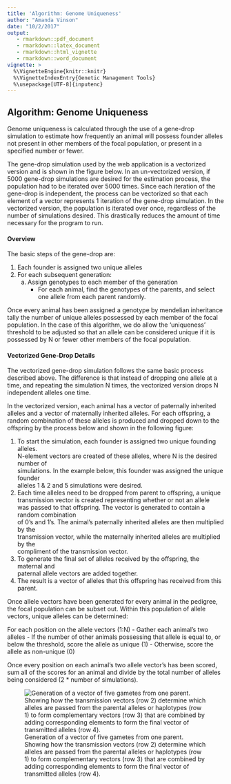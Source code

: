 ```yaml
---
title: 'Algorithm: Genome Uniqueness'
author: "Amanda Vinson"
date: "10/2/2017"
output: 
   - rmarkdown::pdf_document
   - rmarkdown::latex_document
   - rmarkdown::html_vignette
   - rmarkdown::word_document
vignette: >
  %\VignetteEngine{knitr::knitr}
  %\VignetteIndexEntry{Genetic Management Tools}
  %\usepackage[UTF-8]{inputenc}
---
```


## Algorithm: Genome Uniqueness  
Genome uniqueness is calculated through the use of a gene-drop simulation to
estimate how frequently an animal will possess founder alleles not present in
other members of the focal population, or present in a specified number or fewer.

The gene-drop simulation used by the web application is a vectorized version
and is shown in the figure below. In an un-vectorized version, if 5000 gene-drop
simulations are desired for the estimation process, the population had to be
iterated over 5000 times. Since each iteration of the gene-drop is independent,
the process can be vectorized so that each element of a vector represents 1 iteration
of the gene-drop simulation.  In the vectorized version, the population is iterated
over once, regardless of the number of simulations desired. This drastically reduces
the amount of time necessary for the program to run.

#### Overview
The basic steps of the gene-drop are:  

1. Each founder is assigned two unique alleles  
2. For each subsequent generation:  
   a. Assign genotypes to each member of the generation  
      - For each animal, find the genotypes of the parents, and select  
        one allele from each parent randomly.  

Once every animal has been assigned a genotype by mendelian inheritance tally the
number of unique alleles possessed by each member of the focal population. In the
case of this algorithm, we do allow the 'uniqueness' threshold to be adjusted so
that an allele can be considered unique if it is possessed by N or fewer other
members of the focal population.

#### Vectorized Gene-Drop Details
The vectorized gene-drop simulation follows the same basic process described above.
The difference is that instead of dropping one allele at a time, and repeating the
simulation N times, the vectorized version drops N independent alleles one time.

In the vectorized version, each animal has a vector of paternally inherited alleles
and a vector of maternally inherited alleles. For each offspring, a random combination
of these alleles is produced and dropped down to the offspring by the process below
and shown in the following figure:

1. To start the simulation, each founder is assigned two unique founding alleles.    
  N-element vectors are created of these alleles, where N is the desired number of  
  simulations. In the example below, this founder was assigned the unique founder  
  alleles 1 & 2 and 5 simulations were desired.    
2. Each time alleles need to be dropped from parent to offspring, a unique  
  transmission vector is created representing whether or not an allele  
  was passed to that offspring. The vector is generated to contain a random combination  
  of 0's and 1's. The animal's paternally inherited alleles are then multiplied by the  
  transmission vector, while the maternally inherited alleles are multiplied by the  
compliment of the transmission vector.  
3. To generate the final set of alleles received by the offspring, the maternal and  
  paternal allele vectors are added together.  
4. The result is a vector of alleles that this offspring has received from this   parent.  

Once allele vectors have been generated for every animal in the pedigree,
the focal population can be subset out. Within this population of allele
vectors, unique alleles can be determined:

For each position on the allele vectors (1:N)
	- Gather each animal's two alleles
  - If the number of other animals possessing that allele is equal to, or
  below the threshold, score the allele as unique (1)
  - Otherwise, score the allele as non-unique (0)

Once every position on each animal's two allele vector's has been scored,
sum all of the scores for an animal and divide by the total number of alleles
being considered (2 * number of simulations).


![Generation of a vector of five gametes from one parent. Showing how the transmission vectors (row 2) determine which alleles are passed from the parental alleles or haplotypes (row 1) to form complementary vectors (row 3) that are combined by adding corresponding elements to form the final vector of transmitted alleles (row 4).](../inst/application/www/GeneDrop.png)
